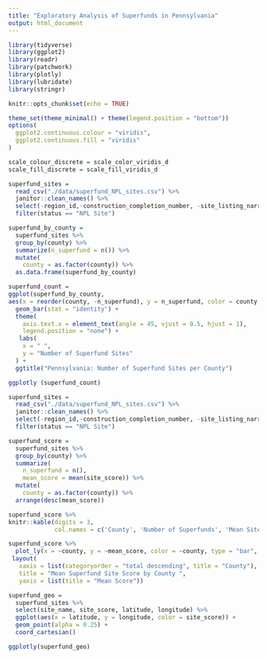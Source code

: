 ```yaml
---
title: "Exploratory Analysis of Superfunds in Pennsylvania"
output: html_document
---
```


```r
library(tidyverse)
library(ggplot2)
library(readr)
library(patchwork)
library(plotly)
library(lubridate)
library(stringr)

knitr::opts_chunk$set(echo = TRUE)

theme_set(theme_minimal() + theme(legend.position = "bottom"))
options(
  ggplot2.continuous.colour = "viridis",
  ggplot2.continuous.fill = "viridis"
)

scale_colour_discrete = scale_color_viridis_d
scale_fill_discrete = scale_fill_viridis_d
```


```r
superfund_sites =
  read_csv("./data/superfund_NPL_sites.csv") %>% 
  janitor::clean_names() %>% 
  select(-region_id,-construction_completion_number, -site_listing_narrative, -site_progress_profile, -ends_with("notice"), -restoration_fr_notice_jumper_page, -noid_date, -deletion_date) %>% 
  filter(status == "NPL Site")

superfund_by_county =
  superfund_sites %>% 
  group_by(county) %>% 
  summarize(n_superfund = n()) %>% 
  mutate(
    county = as.factor(county)) %>%
  as.data.frame(superfund_by_county)

superfund_count =
ggplot(superfund_by_county,
aes(x = reorder(county, -n_superfund), y = n_superfund, color = county, fill = county)) + 
  geom_bar(stat = "identity") +
  theme(
    axis.text.x = element_text(angle = 45, vjust = 0.5, hjust = 1),
    legend.position = "none") +
   labs(
    x = " ",
    y = "Number of Superfund Sites"
  ) +
  ggtitle("Pennsylvania: Number of Superfund Sites per County")

ggplotly (superfund_count)
```

```r
superfund_sites =
  read_csv("./data/superfund_NPL_sites.csv") %>% 
  janitor::clean_names() %>% 
  select(-region_id,-construction_completion_number, -site_listing_narrative, -site_progress_profile, -ends_with("notice"), -restoration_fr_notice_jumper_page, -noid_date, -deletion_date) %>% 
  filter(status == "NPL Site")

superfund_score =
  superfund_sites %>% 
  group_by(county) %>% 
  summarize(
    n_superfund = n(),
    mean_score = mean(site_score)) %>% 
  mutate(
    county = as.factor(county)) %>% 
  arrange(desc(mean_score)) 
```

```r
superfund_score %>%
knitr::kable(digits = 3,
             col.names = c('County', 'Number of Superfunds', 'Mean Site Score'))

superfund_score %>% 
  plot_ly(x = ~county, y = ~mean_score, color = ~county, type = "bar", colors = "viridis") %>%
 layout(
   xaxis = list(categoryorder = "total descending", title = "County"),
   title = "Mean Superfund Site Score by County ",
   yaxis = list(title = "Mean Score"))
```

```r
superfund_geo =
  superfund_sites %>% 
  select(site_name, site_score, latitude, longitude) %>% 
  ggplot(aes(x = latitude, y = longitude, color = site_score)) +
  geom_point(alpha = 0.25) +
  coord_cartesian()

ggplotly(superfund_geo)
```





